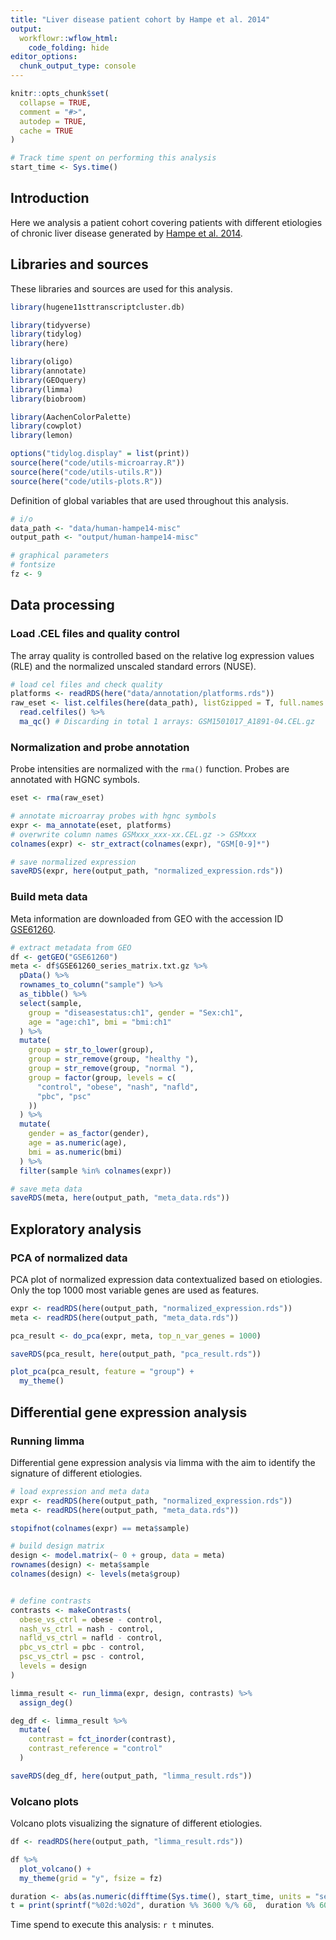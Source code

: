 ```yaml
---
title: "Liver disease patient cohort by Hampe et al. 2014"
output: 
  workflowr::wflow_html:
    code_folding: hide
editor_options:
  chunk_output_type: console
---
```


```r
knitr::opts_chunk$set(
  collapse = TRUE,
  comment = "#>",
  autodep = TRUE,
  cache = TRUE
)
```

```r
# Track time spent on performing this analysis
start_time <- Sys.time()
```

## Introduction
Here we analysis a patient cohort covering patients with different etiologies of chronic liver disease generated by [Hampe et al. 2014](https://doi.org/10.1073/pnas.1412759111).

## Libraries and sources
These libraries and sources are used for this analysis.
```r
library(hugene11sttranscriptcluster.db)

library(tidyverse)
library(tidylog)
library(here)

library(oligo)
library(annotate)
library(GEOquery)
library(limma)
library(biobroom)

library(AachenColorPalette)
library(cowplot)
library(lemon)

options("tidylog.display" = list(print))
source(here("code/utils-microarray.R"))
source(here("code/utils-utils.R"))
source(here("code/utils-plots.R"))
```

Definition of global variables that are used throughout this analysis.
```r
# i/o
data_path <- "data/human-hampe14-misc"
output_path <- "output/human-hampe14-misc"

# graphical parameters
# fontsize
fz <- 9
```

## Data processing
### Load .CEL files and quality control
The array quality is controlled based on the relative log expression values (RLE) and the normalized unscaled standard errors (NUSE).
```r
# load cel files and check quality
platforms <- readRDS(here("data/annotation/platforms.rds"))
raw_eset <- list.celfiles(here(data_path), listGzipped = T, full.names = T) %>%
  read.celfiles() %>%
  ma_qc() # Discarding in total 1 arrays: GSM1501017_A1891-04.CEL.gz
```

### Normalization and probe annotation
Probe intensities are normalized with the `rma()` function. Probes are annotated with HGNC symbols.
```r
eset <- rma(raw_eset)

# annotate microarray probes with hgnc symbols
expr <- ma_annotate(eset, platforms)
# overwrite column names GSMxxx_xxx-xx.CEL.gz -> GSMxxx
colnames(expr) <- str_extract(colnames(expr), "GSM[0-9]*")

# save normalized expression
saveRDS(expr, here(output_path, "normalized_expression.rds"))
```

### Build meta data
Meta information are downloaded from GEO with the accession ID [GSE61260](https://www.ncbi.nlm.nih.gov/geo/query/acc.cgi?acc=GSE61260).
```r
# extract metadata from GEO
df <- getGEO("GSE61260")
meta <- df$GSE61260_series_matrix.txt.gz %>%
  pData() %>%
  rownames_to_column("sample") %>%
  as_tibble() %>%
  select(sample,
    group = "diseasestatus:ch1", gender = "Sex:ch1",
    age = "age:ch1", bmi = "bmi:ch1"
  ) %>%
  mutate(
    group = str_to_lower(group),
    group = str_remove(group, "healthy "),
    group = str_remove(group, "normal "),
    group = factor(group, levels = c(
      "control", "obese", "nash", "nafld",
      "pbc", "psc"
    ))
  ) %>%
  mutate(
    gender = as_factor(gender),
    age = as.numeric(age),
    bmi = as.numeric(bmi)
  ) %>%
  filter(sample %in% colnames(expr))

# save meta data
saveRDS(meta, here(output_path, "meta_data.rds"))
```

## Exploratory analysis
### PCA of normalized data
PCA plot of normalized expression data contextualized based on etiologies. Only the top 1000 most variable genes are used as features.
```r
expr <- readRDS(here(output_path, "normalized_expression.rds"))
meta <- readRDS(here(output_path, "meta_data.rds"))

pca_result <- do_pca(expr, meta, top_n_var_genes = 1000)

saveRDS(pca_result, here(output_path, "pca_result.rds"))

plot_pca(pca_result, feature = "group") +
  my_theme()
```

## Differential gene expression analysis
### Running limma
Differential gene expression analysis via limma with the aim to identify the signature of different etiologies.
```r
# load expression and meta data
expr <- readRDS(here(output_path, "normalized_expression.rds"))
meta <- readRDS(here(output_path, "meta_data.rds"))

stopifnot(colnames(expr) == meta$sample)

# build design matrix
design <- model.matrix(~ 0 + group, data = meta)
rownames(design) <- meta$sample
colnames(design) <- levels(meta$group)


# define contrasts
contrasts <- makeContrasts(
  obese_vs_ctrl = obese - control,
  nash_vs_ctrl = nash - control,
  nafld_vs_ctrl = nafld - control,
  pbc_vs_ctrl = pbc - control,
  psc_vs_ctrl = psc - control,
  levels = design
)

limma_result <- run_limma(expr, design, contrasts) %>%
  assign_deg()

deg_df <- limma_result %>%
  mutate(
    contrast = fct_inorder(contrast),
    contrast_reference = "control"
  )

saveRDS(deg_df, here(output_path, "limma_result.rds"))
```

### Volcano plots
Volcano plots visualizing the signature of different etiologies.
```r
df <- readRDS(here(output_path, "limma_result.rds"))

df %>%
  plot_volcano() +
  my_theme(grid = "y", fsize = fz)
```

```r
duration <- abs(as.numeric(difftime(Sys.time(), start_time, units = "secs")))
t = print(sprintf("%02d:%02d", duration %% 3600 %/% 60,  duration %% 60 %/% 1))
```
Time spend to execute this analysis: `r t` minutes.
